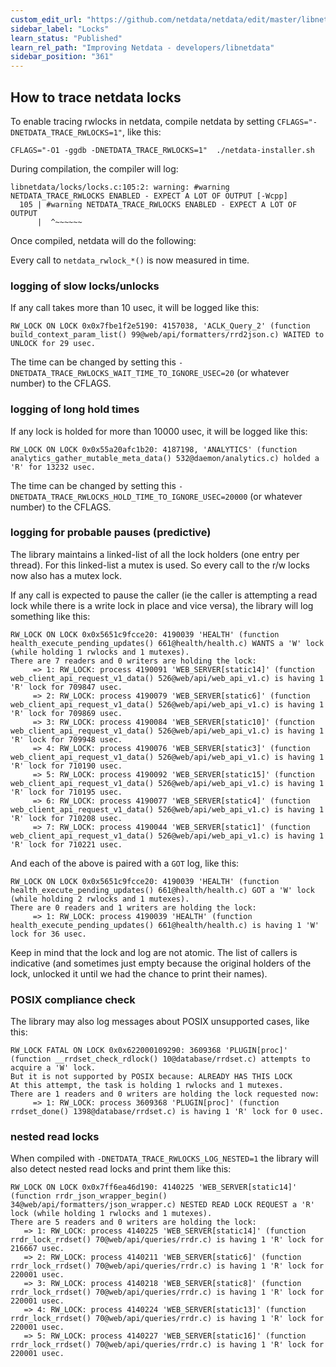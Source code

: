 ```yaml
---
custom_edit_url: "https://github.com/netdata/netdata/edit/master/libnetdata/locks/README.md"
sidebar_label: "Locks"
learn_status: "Published"
learn_rel_path: "Improving Netdata - developers/libnetdata"
sidebar_position: "361"
---
```



## How to trace netdata locks

To enable tracing rwlocks in netdata, compile netdata by setting `CFLAGS="-DNETDATA_TRACE_RWLOCKS=1"`, like this:

```
CFLAGS="-O1 -ggdb -DNETDATA_TRACE_RWLOCKS=1"  ./netdata-installer.sh
```

During compilation, the compiler will log:

```
libnetdata/locks/locks.c:105:2: warning: #warning NETDATA_TRACE_RWLOCKS ENABLED - EXPECT A LOT OF OUTPUT [-Wcpp]
  105 | #warning NETDATA_TRACE_RWLOCKS ENABLED - EXPECT A LOT OF OUTPUT
      |  ^~~~~~~
```

Once compiled, netdata will do the following:

Every call to `netdata_rwlock_*()` is now measured in time.

### logging of slow locks/unlocks

If any call takes more than 10 usec, it will be logged like this:

```
RW_LOCK ON LOCK 0x0x7fbe1f2e5190: 4157038, 'ACLK_Query_2' (function build_context_param_list() 99@web/api/formatters/rrd2json.c) WAITED to UNLOCK for 29 usec.
```

The time can be changed by setting this `-DNETDATA_TRACE_RWLOCKS_WAIT_TIME_TO_IGNORE_USEC=20` (or whatever number) to the CFLAGS.

### logging of long hold times

If any lock is holded for more than 10000 usec, it will be logged like this:

```
RW_LOCK ON LOCK 0x0x55a20afc1b20: 4187198, 'ANALYTICS' (function analytics_gather_mutable_meta_data() 532@daemon/analytics.c) holded a 'R' for 13232 usec.
```

The time can be changed by setting this `-DNETDATA_TRACE_RWLOCKS_HOLD_TIME_TO_IGNORE_USEC=20000` (or whatever number) to the CFLAGS.

### logging for probable pauses (predictive)

The library maintains a linked-list of all the lock holders (one entry per thread).  For this linked-list a mutex is used. So every call to the r/w locks now also has  a mutex lock.

If any call is expected to pause the caller (ie the caller is attempting a read lock while there is a write lock in place and vice versa), the library will log something like this:

```
RW_LOCK ON LOCK 0x0x5651c9fcce20: 4190039 'HEALTH' (function health_execute_pending_updates() 661@health/health.c) WANTS a 'W' lock (while holding 1 rwlocks and 1 mutexes).
There are 7 readers and 0 writers are holding the lock:
     => 1: RW_LOCK: process 4190091 'WEB_SERVER[static14]' (function web_client_api_request_v1_data() 526@web/api/web_api_v1.c) is having 1 'R' lock for 709847 usec.
     => 2: RW_LOCK: process 4190079 'WEB_SERVER[static6]' (function web_client_api_request_v1_data() 526@web/api/web_api_v1.c) is having 1 'R' lock for 709869 usec.
     => 3: RW_LOCK: process 4190084 'WEB_SERVER[static10]' (function web_client_api_request_v1_data() 526@web/api/web_api_v1.c) is having 1 'R' lock for 709948 usec.
     => 4: RW_LOCK: process 4190076 'WEB_SERVER[static3]' (function web_client_api_request_v1_data() 526@web/api/web_api_v1.c) is having 1 'R' lock for 710190 usec.
     => 5: RW_LOCK: process 4190092 'WEB_SERVER[static15]' (function web_client_api_request_v1_data() 526@web/api/web_api_v1.c) is having 1 'R' lock for 710195 usec.
     => 6: RW_LOCK: process 4190077 'WEB_SERVER[static4]' (function web_client_api_request_v1_data() 526@web/api/web_api_v1.c) is having 1 'R' lock for 710208 usec.
     => 7: RW_LOCK: process 4190044 'WEB_SERVER[static1]' (function web_client_api_request_v1_data() 526@web/api/web_api_v1.c) is having 1 'R' lock for 710221 usec.
```

And each of the above is paired with a `GOT` log, like this:

```
RW_LOCK ON LOCK 0x0x5651c9fcce20: 4190039 'HEALTH' (function health_execute_pending_updates() 661@health/health.c) GOT a 'W' lock (while holding 2 rwlocks and 1 mutexes).
There are 0 readers and 1 writers are holding the lock:
     => 1: RW_LOCK: process 4190039 'HEALTH' (function health_execute_pending_updates() 661@health/health.c) is having 1 'W' lock for 36 usec.
```

Keep in mind that the lock and log are not atomic. The list of callers is indicative (and sometimes just empty because the original holders of the lock, unlocked it until we had the chance to print their names).

### POSIX compliance check

The library may also log messages about POSIX unsupported cases, like this:

```
RW_LOCK FATAL ON LOCK 0x0x622000109290: 3609368 'PLUGIN[proc]' (function __rrdset_check_rdlock() 10@database/rrdset.c) attempts to acquire a 'W' lock.
But it is not supported by POSIX because: ALREADY HAS THIS LOCK
At this attempt, the task is holding 1 rwlocks and 1 mutexes.
There are 1 readers and 0 writers are holding the lock requested now:
     => 1: RW_LOCK: process 3609368 'PLUGIN[proc]' (function rrdset_done() 1398@database/rrdset.c) is having 1 'R' lock for 0 usec.
```

### nested read locks

When compiled with `-DNETDATA_TRACE_RWLOCKS_LOG_NESTED=1` the library will also detect nested read locks and print them like this:

```
RW_LOCK ON LOCK 0x0x7ff6ea46d190: 4140225 'WEB_SERVER[static14]' (function rrdr_json_wrapper_begin() 34@web/api/formatters/json_wrapper.c) NESTED READ LOCK REQUEST a 'R' lock (while holding 1 rwlocks and 1 mutexes).
There are 5 readers and 0 writers are holding the lock:
   => 1: RW_LOCK: process 4140225 'WEB_SERVER[static14]' (function rrdr_lock_rrdset() 70@web/api/queries/rrdr.c) is having 1 'R' lock for 216667 usec.
   => 2: RW_LOCK: process 4140211 'WEB_SERVER[static6]' (function rrdr_lock_rrdset() 70@web/api/queries/rrdr.c) is having 1 'R' lock for 220001 usec.
   => 3: RW_LOCK: process 4140218 'WEB_SERVER[static8]' (function rrdr_lock_rrdset() 70@web/api/queries/rrdr.c) is having 1 'R' lock for 220001 usec.
   => 4: RW_LOCK: process 4140224 'WEB_SERVER[static13]' (function rrdr_lock_rrdset() 70@web/api/queries/rrdr.c) is having 1 'R' lock for 220001 usec.
   => 5: RW_LOCK: process 4140227 'WEB_SERVER[static16]' (function rrdr_lock_rrdset() 70@web/api/queries/rrdr.c) is having 1 'R' lock for 220001 usec.
```



